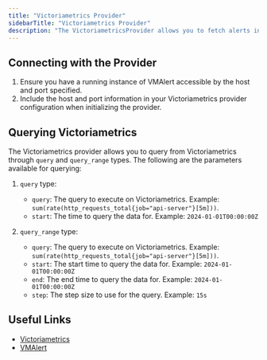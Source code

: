 ```yaml
---
title: "Victoriametrics Provider"
sidebarTitle: "Victoriametrics Provider"
description: "The VictoriametricsProvider allows you to fetch alerts in Victoriametrics."
---
```



<AutoGeneratedSnippet />

## Connecting with the Provider

1. Ensure you have a running instance of VMAlert accessible by the host and port specified.
2. Include the host and port information in your Victoriametrics provider configuration when initializing the provider.

## Querying Victoriametrics

The Victoriametrics provider allows you to query from Victoriametrics through `query` and `query_range` types. The following are the parameters available for querying:

1. `query` type:

   - `query`: The query to execute on Victoriametrics. Example: `sum(rate(http_requests_total{job="api-server"}[5m]))`.
   - `start`: The time to query the data for. Example: `2024-01-01T00:00:00Z`

2. `query_range` type:
   - `query`: The query to execute on Victoriametrics. Example: `sum(rate(http_requests_total{job="api-server"}[5m]))`.
   - `start`: The start time to query the data for. Example: `2024-01-01T00:00:00Z`
   - `end`: The end time to query the data for. Example: `2024-01-01T00:00:00Z`
   - `step`: The step size to use for the query. Example: `15s`

## Useful Links

- [Victoriametrics](https://victoriametrics.com/docs/)
- [VMAlert](https://victoriametrics.github.io/vmalert.html)

